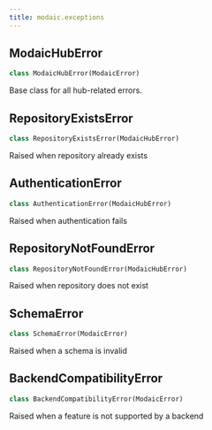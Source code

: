 ```yaml
---
title: modaic.exceptions
---
```


## ModaicHubError

```python
class ModaicHubError(ModaicError)
```

Base class for all hub-related errors.

## RepositoryExistsError

```python
class RepositoryExistsError(ModaicHubError)
```

Raised when repository already exists

## AuthenticationError

```python
class AuthenticationError(ModaicHubError)
```

Raised when authentication fails

## RepositoryNotFoundError

```python
class RepositoryNotFoundError(ModaicHubError)
```

Raised when repository does not exist

## SchemaError

```python
class SchemaError(ModaicError)
```

Raised when a schema is invalid

## BackendCompatibilityError

```python
class BackendCompatibilityError(ModaicError)
```

Raised when a feature is not supported by a backend

